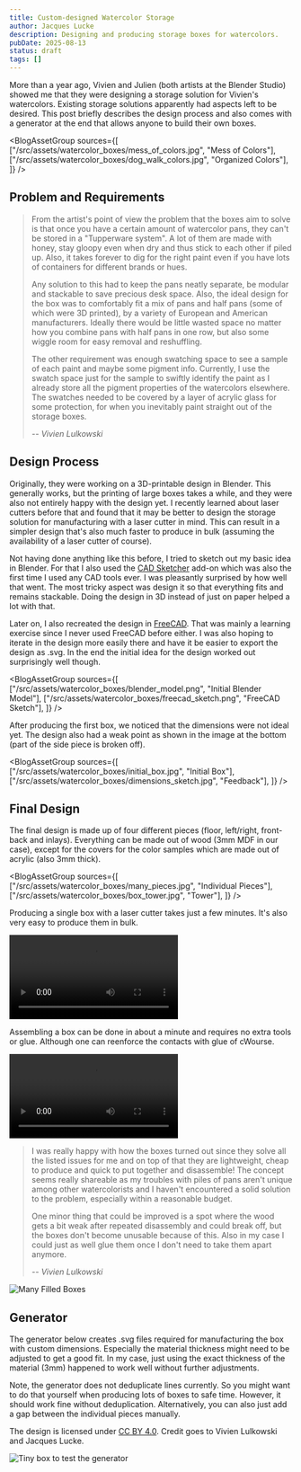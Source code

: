 ```yaml
---
title: Custom-designed Watercolor Storage
author: Jacques Lucke
description: Designing and producing storage boxes for watercolors.
pubDate: 2025-08-13
status: draft
tags: []
---
```



More than a year ago, Vivien and Julien (both artists at the Blender Studio) showed me that they were designing a storage solution for Vivien's watercolors. Existing storage solutions apparently had aspects left to be desired. This post briefly describes the design process and also comes with a generator at the end that allows anyone to build their own boxes.

<BlogAssetGroup
  sources={[
    ["/src/assets/watercolor_boxes/mess_of_colors.jpg", "Mess of Colors"],
    ["/src/assets/watercolor_boxes/dog_walk_colors.jpg", "Organized Colors"],
  ]}
/>

## Problem and Requirements

> From the artist's point of view the problem that the boxes aim to solve is that once you have a certain amount of watercolor pans, they can't be stored in a "Tupperware system". A lot of them are made with honey, stay gloopy even when dry and thus stick to each other if piled up. Also, it takes forever to dig for the right paint even if you have lots of containers for different brands or hues.
>
> Any solution to this had to keep the pans neatly separate, be modular and stackable to save precious desk space. Also, the ideal design for the box was to comfortably fit a mix of pans and half pans (some of which were 3D printed), by a variety of European and American manufacturers. Ideally there would be little wasted space no matter how you combine pans with half pans in one row, but also some wiggle room for easy removal and reshuffling.
>
> The other requirement was enough swatching space to see a sample of each paint and maybe some pigment info. Currently, I use the swatch space just for the sample to swiftly identify the paint as I already store all the pigment properties of the watercolors elsewhere. The swatches needed to be covered by a layer of acrylic glass for some protection, for when you inevitably paint straight out of the storage boxes.
>
> -- <cite>Vivien Lulkowski</cite>

## Design Process

Originally, they were working on a 3D-printable design in Blender. This generally works, but the printing of large boxes takes a while, and they were also not entirely happy with the design yet. I recently learned about laser cutters before that and found that it may be better to design the storage solution for manufacturing with a laser cutter in mind. This can result in a simpler design that's also much faster to produce in bulk (assuming the availability of a laser cutter of course).

Not having done anything like this before, I tried to sketch out my basic idea in Blender. For that I also used the [CAD Sketcher](https://www.cadsketcher.com/) add-on which was also the first time I used any CAD tools ever. I was pleasantly surprised by how well that went. The most tricky aspect was design it so that everything fits and remains stackable. Doing the design in 3D instead of just on paper helped a lot with that.

Later on, I also recreated the design in [FreeCAD](https://www.freecad.org/). That was mainly a learning exercise since I never used FreeCAD before either. I was also hoping to iterate in the design more easily there and have it be easier to export the design as .svg. In the end the initial idea for the design worked out surprisingly well though.

<BlogAssetGroup
  sources={[
    ["/src/assets/watercolor_boxes/blender_model.png", "Initial Blender Model"],
    ["/src/assets/watercolor_boxes/freecad_sketch.png", "FreeCAD Sketch"],
  ]}
/>

After producing the first box, we noticed that the dimensions were not ideal yet. The design also had a weak point as shown in the image at the bottom (part of the side piece is broken off).

<BlogAssetGroup
  sources={[
    ["/src/assets/watercolor_boxes/initial_box.jpg", "Initial Box"],
    ["/src/assets/watercolor_boxes/dimensions_sketch.jpg", "Feedback"],
  ]}
/>

## Final Design

The final design is made up of four different pieces (floor, left/right, front-back and inlays). Everything can be made out of wood (3mm MDF in our case), except for the covers for the color samples which are made out of acrylic (also 3mm thick).

<BlogAssetGroup
  sources={[
    ["/src/assets/watercolor_boxes/many_pieces.jpg", "Individual Pieces"],
    ["/src/assets/watercolor_boxes/box_tower.jpg", "Tower"],
  ]}
/>

Producing a single box with a laser cutter takes just a few minutes. It's also very easy to produce them in bulk.

![Cutting side pieces 10x timelapse](/src/assets/watercolor_boxes/side_pieces_cut_timelapse_10x.mp4)

Assembling a box can be done in about a minute and requires no extra tools or glue. Although one can reenforce the contacts with glue of cWourse.

![Assembly Steps](/src/assets/watercolor_boxes/assembly_steps.mp4)

> I was really happy with how the boxes turned out since they solve all the listed issues for me and on top of that they are lightweight, cheap to produce and quick to put together and disassemble! The concept seems really shareable as my troubles with piles of pans aren't unique among other watercolorists and I haven't encountered a solid solution to the problem, especially within a reasonable budget.
>
> One minor thing that could be improved is a spot where the wood gets a bit weak after repeated disassembly and could break off, but the boxes don't become unusable because of this. Also in my case I could just as well glue them once I don't need to take them apart anymore.
>
> -- <cite>Vivien Lulkowski</cite>

![Many Filled Boxes](/src/assets/watercolor_boxes/many_filled_boxes.jpg)

## Generator

The generator below creates .svg files required for manufacturing the box with custom dimensions. Especially the material thickness might need to be adjusted to get a good fit. In my case, just using the exact thickness of the material (3mm) happened to work well without further adjustments.

Note, the generator does not deduplicate lines currently. So you might want to do that yourself when producing lots of boxes to safe time. However, it should work fine without deduplication. Alternatively, you can also just add a gap between the individual pieces manually.

The design is licensed under [CC BY 4.0](https://creativecommons.org/licenses/by/4.0/). Credit goes to Vivien Lulkowski and Jacques Lucke.

<WatercolorBoxGenerator />

![Tiny box to test the generator](/src/assets/watercolor_boxes/tiny_test_box.jpg)
